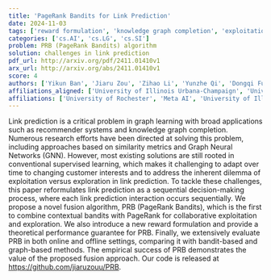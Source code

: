 ```yaml
---
title: 'PageRank Bandits for Link Prediction'
date: 2024-11-03
tags: ['reward formulation', 'knowledge graph completion', 'exploitation versus exploration', 'collaborative exploitation', 'PageRank', 'link prediction', 'supervised learning', 'sequential decision-making', 'graph learning', 'contextual bandits', 'Graph Neural Networks', 'theoretical performance guarantee', 'empirical evaluation', 'similarity metrics', 'recommender systems']
categories: ['cs.AI', 'cs.LG', 'cs.SI']
problem: PRB (PageRank Bandits) algorithm
solution: challenges in link prediction
pdf_url: http://arxiv.org/pdf/2411.01410v1
arx_url: http://arxiv.org/abs/2411.01410v1
score: 4
authors: ['Yikun Ban', 'Jiaru Zou', 'Zihao Li', 'Yunzhe Qi', 'Dongqi Fu', 'Jian Kang', 'Hanghang Tong', 'Jingrui He']
affiliations_aligned: ['University of Illinois Urbana-Champaign', 'University of Illinois Urbana-Champaign', 'University of Illinois Urbana-Champaign', 'University of Illinois Urbana-Champaign', 'Meta AI', 'University of Rochester', 'University of Illinois Urbana-Champaign', 'University of Illinois Urbana-Champaign']
affiliations: ['University of Rochester', 'Meta AI', 'University of Illinois Urbana-Champaign']
---
```



Link prediction is a critical problem in graph learning with broad applications such as recommender systems and knowledge graph completion. Numerous research efforts have been directed at solving this problem, including approaches based on similarity metrics and Graph Neural Networks (GNN). However, most existing solutions are still rooted in conventional supervised learning, which makes it challenging to adapt over time to changing customer interests and to address the inherent dilemma of exploitation versus exploration in link prediction. To tackle these challenges, this paper reformulates link prediction as a sequential decision-making process, where each link prediction interaction occurs sequentially. We propose a novel fusion algorithm, PRB (PageRank Bandits), which is the first to combine contextual bandits with PageRank for collaborative exploitation and exploration. We also introduce a new reward formulation and provide a theoretical performance guarantee for PRB. Finally, we extensively evaluate PRB in both online and offline settings, comparing it with bandit-based and graph-based methods. The empirical success of PRB demonstrates the value of the proposed fusion approach. Our code is released at https://github.com/jiaruzouu/PRB.